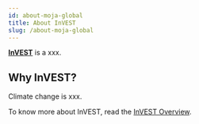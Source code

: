 ```yaml
---
id: about-moja-global
title: About InVEST 
slug: /about-moja-global
---
```


[**InVEST**](https://naturalcapitalproject.stanford.edu/software/invest) is a xxx.

## Why InVEST?

Climate change is xxx.

To know more about InVEST, read the <a href="../static/moja-global-charter.pdf" target="_blank">InVEST Overview</a>.

